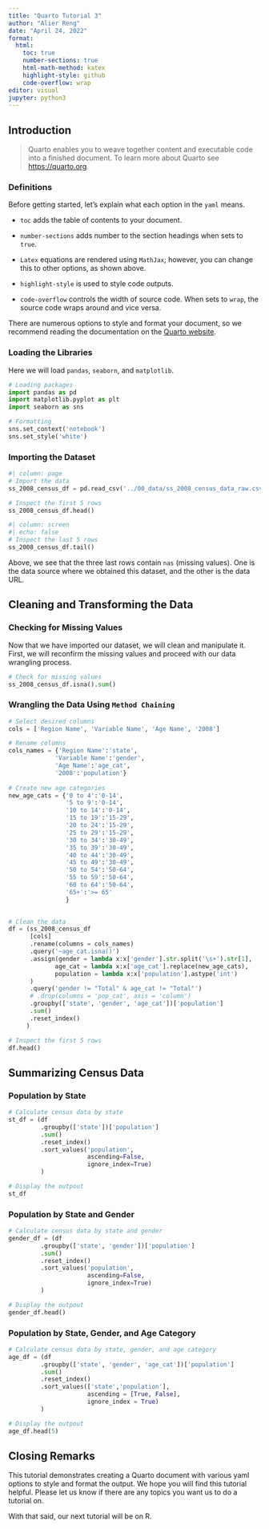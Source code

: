 ```yaml
---
title: "Quarto Tutorial 3"
author: "Alier Reng"
date: "April 24, 2022"
format: 
  html:
    toc: true
    number-sections: true
    html-math-method: katex
    highlight-style: github
    code-overflow: wrap
editor: visual
jupyter: python3
---
```


## Introduction

> Quarto enables you to weave together content and executable code into a finished document.
> To learn more about Quarto see <https://quarto.org>.

### Definitions

Before getting started, let's explain what each option in the `yaml` means.

-   `toc` adds the table of contents to your document.

-   `number-sections` adds number to the section headings when sets to `true`.

-   `Latex` equations are rendered using `MathJax`; however, you can change this to other options, as shown above.

-   `highlight-style` is used to style code outputs.

-   `code-overflow` controls the width of source code.
    When sets to `wrap`, the source code wraps around and vice versa.

There are numerous options to style and format your document, so we recommend reading the documentation on the [Quarto website](https://quarto.org/docs/output-formats).

### Loading the Libraries

Here we will load `pandas`, `seaborn`, and `matplotlib`.

```python
# Loading packages
import pandas as pd
import matplotlib.pyplot as plt
import seaborn as sns

# Formatting
sns.set_context('notebook')
sns.set_style('white')
```

### Importing the Dataset

```python
#| column: page
# Import the data
ss_2008_census_df = pd.read_csv('../00_data/ss_2008_census_data_raw.csv')

# Inspect the first 5 rows
ss_2008_census_df.head()
```

```python
#| column: screen
#| echo: false
# Inspect the last 5 rows
ss_2008_census_df.tail()
```

Above, we see that the three last rows contain `nas` (missing values).
One is the data source where we obtained this dataset, and the other is the data URL.

## Cleaning and Transforming the Data

### Checking for Missing Values

Now that we have imported our dataset, we will clean and manipulate it.
First, we will reconfirm the missing values and proceed with our data wrangling process.

```python
# Check for missing values
ss_2008_census_df.isna().sum()
```

### Wrangling the Data Using `Method Chaining`

```python
# Select desired columns
cols = ['Region Name', 'Variable Name', 'Age Name', '2008']

# Rename columns
cols_names = {'Region Name':'state', 
             'Variable Name':'gender', 
             'Age Name':'age_cat', 
             '2008':'population'}
             
# Create new age categories           
new_age_cats = {'0 to 4':'0-14', 
                '5 to 9':'0-14',
                '10 to 14':'0-14',
                '15 to 19':'15-29', 
                '20 to 24':'15-29',
                '25 to 29':'15-29',
                '30 to 34':'30-49', 
                '35 to 39':'30-49',
                '40 to 44':'30-49',
                '45 to 49':'30-49', 
                '50 to 54':'50-64', 
                '55 to 59':'50-64',
                '60 to 64':'50-64', 
                '65+':'>= 65'
                }
             

# Clean the data
df = (ss_2008_census_df
      [cols]
      .rename(columns = cols_names)
      .query('~age_cat.isna()')
      .assign(gender = lambda x:x['gender'].str.split('\s+').str[1],
             age_cat = lambda x:x['age_cat'].replace(new_age_cats),
             population = lambda x:x['population'].astype('int')
      )
      .query('gender != "Total" & age_cat != "Total"')
      # .drop(columns = 'pop_cat', axis = 'column')
      .groupby(['state', 'gender', 'age_cat'])['population']
      .sum()
      .reset_index()
     )

# Inspect the first 5 rows
df.head()
```

## Summarizing Census Data

### Population by State

```python
# Calculate census data by state
st_df = (df  
         .groupby(['state'])['population']
         .sum()
         .reset_index()
         .sort_values('population', 
                      ascending=False, 
                      ignore_index=True)
         )

# Display the outpout
st_df
```

### Population by State and Gender

```python
# Calculate census data by state and gender
gender_df = (df  
         .groupby(['state', 'gender'])['population']
         .sum()
         .reset_index()
         .sort_values('population', 
                      ascending=False, 
                      ignore_index=True)
         )

# Display the outpout
gender_df.head()
```

### Population by State, Gender, and Age Category

```python
# Calculate census data by state, gender, and age category
age_df = (df  
         .groupby(['state', 'gender', 'age_cat'])['population']
         .sum()
         .reset_index()
         .sort_values(['state','population'], 
                      ascending = [True, False], 
                      ignore_index = True)
         )

# Display the outpout
age_df.head(5)
```

## Closing Remarks

This tutorial demonstrates creating a Quarto document with various yaml options to style and format the output.
We hope you will find this tutorial helpful.
Please let us know if there are any topics you want us to do a tutorial on.

With that said, our next tutorial will be on R.
